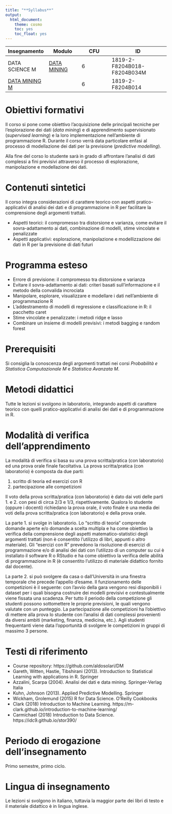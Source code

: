 ```yaml
---
title: "**Syllabus**"
output:
  html_document:
    theme: cosmo
    toc: yes
    toc_float: yes
---
```


| Insegnamento | Modulo | CFU | ID |
|----|--------|--------|--------------|
| DATA SCIENCE M | [DATA MINING](https://aldosolari.github.io/DM/) | 6 | 1819-2-F8204B018-F8204B034M |
| [DATA MINING M](https://aldosolari.github.io/DM/)  | | 6 |1819-2-F8204B014 |

# **Obiettivi formativi**

Il corso si pone come obiettivo l'acquisizione delle principali tecniche per l'esplorazione dei dati (*data mining*) e di apprendimento supervisionato (*supervised learning*) e la loro implementazione nell’ambiente di programmazione R. Durante il corso verrà data particolare enfasi al processo di modellazione dei dati per la previsione (*predictive modelling*).

Alla fine del corso lo studente sarà in grado di affrontare l'analisi di dati complessi a fini previsivi attraverso il processo di esplorazione, manipolazione e modellazione dei dati.

# **Contenuti sintetici**

Il corso integra considerazioni di carattere teorico con aspetti pratico-applicativi di analisi dei dati e di programmazione in R per facilitare la comprensione degli argomenti trattati.

* Aspetti teorici: il compromesso tra distorsione e varianza, come evitare il sovra-adattamento ai dati, combinazione di modelli, stime vincolate e penalizzate
* Aspetti applicativi: esplorazione, manipolazione e modellizzazione dei dati in R per la previsione di dati futuri

# **Programma esteso**

* Errore di previsione: il compromesso tra distorsione e varianza
* Evitare il sovra-adattamento ai dati: criteri basati sull'informazione e il metodo della convalida incrociata
* Manipolare, esplorare, visualizzare e modellare i dati nell'ambiente di programmazione R
* L'addestramento di modelli di regressione e classificazione in R: il pacchetto caret
* Stime vincolate e penalizzate: i metodi ridge e lasso
* Combinare un insieme di modelli previsivi: i metodi bagging e random forest


# **Prerequisiti** 

Si consiglia la conoscenza degli argomenti trattati nei corsi *Probabilità e Statistica Computazionale M* e *Statistica Avanzata M*.

# **Metodi didattici**

Tutte le lezioni si svolgono in laboratorio, integrando aspetti di carattere teorico con quelli pratico-applicativi di analisi dei dati e di programmazione in R.

# **Modalità di verifica dell'apprendimento**

La modalità di verifica si basa su una prova scritta/pratica (con laboratorio) ed una prova orale finale facoltativa. La prova scritta/pratica (con laboratorio) è composta da due parti:

1. scritto di teoria ed esercizi con R
2. partecipazione alle competizioni

Il voto della prova scritta/pratica (con laboratorio) è dato dai voti delle parti 1. e 2. con pesi di circa 2/3 e 1/3, rispettivamente. Qualora lo studente (oppure i docenti) richiedano la prova orale, il voto finale è una media dei voti della prova scritta/pratica (con laboratorio) e della prova orale.

La parte 1. si svolge in laboratorio. Lo "scritto di teoria" comprende domande aperte e/o domande a scelta multipla e ha come obiettivo la verifica della comprensione degli aspetti matematico-statistici degli argomenti trattati (non è consentito l'utilizzo di libri, appunti o altro materiale). Gli "esercizi con R" prevedono la risoluzione di esercizi di programmazione e/o di analisi dei dati con l'utilizzo di un computer su cui è installato il software R o RStudio e ha come obiettivo la verifica delle abilità di programmazione in R (è consentito l'utilizzo di materiale didattico fornito dal docente). 

La parte 2. si può svolgere da casa o dall'Università in una finestra temporale che precede l'appello d'esame. Il funzionamento delle competizioni è il seguente: con l'avvio della gara vengono resi disponibili i dataset per i quali bisogna costruire dei modelli previsivi e contestualmente viene fissata una scadenza. Per tutto il periodo della competizione gli studenti possono sottomettere le proprie previsioni, le quali vengono valutate con un punteggio.  La partecipazione alle competizioni ha l'obiettivo di mettere alla prova lo studente con l'analisi di dati complessi provenienti da diversi ambiti (marketing, finanza, medicina, etc.). Agli studenti frequentanti viene data l'opportunità di svolgere le competizioni in gruppi di massimo 3 persone.


# **Testi di riferimento**

* Course repository: https://github.com/aldosolari/DM
* Gareth, Witten, Hastie, Tibshirani (2013). Introduction to Statistical Learning with applications in R. Springer
* Azzalini, Scarpa (2004). Analisi dei dati e data mining. Springer-Verlag Italia
* Kuhn, Johnson (2013). Applied Predictive Modelling. Springer
* Wickham, Grolemund (2015) R for Data Science. O'Reilly Cookbooks
* Clark (2018) Introduction to Machine Learning. https://m-clark.github.io/introduction-to-machine-learning/
* Carmichael (2018) Introduction to Data Science. https://idc9.github.io/stor390/

# **Periodo di erogazione dell’insegnamento**

Primo semestre, primo ciclo.

# **Lingua di insegnamento**

Le lezioni si svolgono in italiano, tuttavia la maggior parte dei libri di testo e il materiale didattico è in lingua inglese.